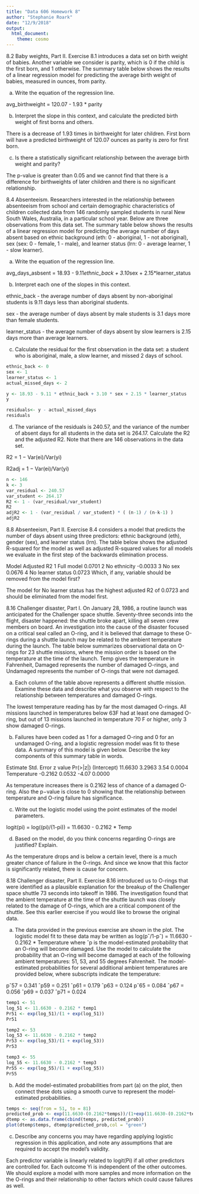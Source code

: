 ```yaml
---
title: "Data 606 Homework 8"
author: "Stephanie Roark"
date: "12/9/2018"
output:
  html_document:
    theme: cosmo
---
```


8.2 Baby weights, Part II. 
Exercise 8.1 introduces a data set on birth weight of babies. Another variable we consider is parity, which is 0 if the child is the first born, and 1 otherwise. The summary table below shows the results of a linear regression model for predicting the average birth weight of babies, measured in ounces, from parity.

(a) Write the equation of the regression line.

avg_birthweight = 120.07 - 1.93 * parity

(b) Interpret the slope in this context, and calculate the predicted birth weight of first borns and
others.

There is a decrease of 1.93 times in birthweight for later children.
First born will have a predicted birthweight of 120.07 ounces as parity is zero for first born.

(c) Is there a statistically significant relationship between the average birth weight and parity?

The p-value is greater than 0.05 and we cannot find that there is a difference for birthweights of later children and there is no significant relationship.

8.4 Absenteeism. 
Researchers interested in the relationship between absenteeism from school and certain demographic characteristics of children collected data from 146 randomly sampled students in rural New South Wales, Australia, in a particular school year. Below are three observations from this data set. The summary table below shows the results of a linear regression model for predicting the average number of days absent based on ethnic background (eth: 0 - aboriginal, 1 - not aboriginal), sex (sex: 0 - female, 1 - male), and learner status (lrn: 0 - average learner, 1 - slow learner).

(a) Write the equation of the regression line.

avg_days_asbsent = 18.93 - 9.11*ethnic_back + 3.10*sex + 2.15*learner_status

(b) Interpret each one of the slopes in this context.

ethnic_back - the average number of days absent by non-aboriginal students is 9.11 days less than aboriginal students.

sex - the average number of days absent by male students is 3.1 days more than female students.

learner_status - the average number of days absent by slow learners is 2.15 days more than average learners.

(c) Calculate the residual for the first observation in the data set: a student who is aboriginal,
male, a slow learner, and missed 2 days of school.

```r
ethnic_back <- 0
sex <- 1
learner_status <- 1
actual_missed_days <- 2

y <- 18.93 - 9.11 * ethnic_back + 3.10 * sex + 2.15 * learner_status
y

residuals<- y - actual_missed_days
residuals
```

(d) The variance of the residuals is 240.57, and the variance of the number of absent days for all
students in the data set is 264.17. Calculate the R2 and the adjusted R2. Note that there are
146 observations in the data set.

R2 = 1 − Var(ei)/Var(yi)

R2adj = 1 − Var(ei)/Var(yi)

```r
n <- 146
k <- 3
var_residual <- 240.57
var_student <- 264.17
R2 <- 1 - (var_residual/var_student)
R2
adjR2 <- 1 - (var_residual / var_student) * ( (n-1) / (n-k-1) )
adjR2
```

8.8 Absenteeism, Part II. 
Exercise 8.4 considers a model that predicts the number of days absent using three predictors: ethnic background (eth), gender (sex), and learner status (lrn). The table below shows the adjusted R-squared for the model as well as adjusted R-squared values for all models we evaluate in the first step of the backwards elimination process.

Model Adjusted R2
1 Full model 0.0701
2 No ethnicity -0.0033
3 No sex 0.0676
4 No learner status 0.0723
Which, if any, variable should be removed from the model first?

The model for No learner status has the highest adjusted R2 of 0.0723 and should be eliminated from the model first.

8.16 Challenger disaster, Part I. 
On January 28, 1986, a routine launch was anticipated for the Challenger space shuttle. Seventy-three seconds into the flight, disaster happened: the shuttle broke apart, killing all seven crew members on board. An investigation into the cause of the disaster focused on a critical seal called an O-ring, and it is believed that damage to these O-rings during a shuttle launch may be related to the ambient temperature during the launch. The table below summarizes observational data on O-rings for 23 shuttle missions, where the mission order is based on the temperature at the time of the launch. Temp gives the temperature in Fahrenheit, Damaged represents the number of damaged O-rings, and Undamaged represents the number of O-rings that were not damaged.

(a) Each column of the table above represents a different shuttle mission. Examine these data
and describe what you observe with respect to the relationship between temperatures and
damaged O-rings.

The lowest temperature reading has by far the most damaged O-rings. All missions launched in temperatures below 63F had at least one damaged O-ring, but out of 13 missions launched in temperature 70 F or higher, only 3 show damaged O-rings.

(b) Failures have been coded as 1 for a damaged O-ring and 0 for an undamaged O-ring, and
a logistic regression model was fit to these data. A summary of this model is given below.
Describe the key components of this summary table in words.

Estimate Std. Error z value Pr(>|z|)
(Intercept) 11.6630 3.2963 3.54 0.0004
Temperature -0.2162 0.0532 -4.07 0.0000

As temperature increases there is 0.2162 less of chance of a damaged O-ring. Also the p−value is close to 0 showing that the relationship between temperature and O-ring failure has significance.

(c) Write out the logistic model using the point estimates of the model parameters.

logit(pi) = log((pi)/(1-pi)) = 11.6630 - 0.2162 * Temp

(d) Based on the model, do you think concerns regarding O-rings are justified? Explain.

As the temperature drops and is below a certain level, there is a much greater chance of failure in the 0-rings. And since we know that this factor is significantly related, there is cause for concern.

8.18 Challenger disaster, Part II. 
Exercise 8.16 introduced us to O-rings that were identified as a plausible explanation for the breakup of the Challenger space shuttle 73 seconds into takeoff in 1986. The investigation found that the ambient temperature at the time of the shuttle launch was closely related to the damage of O-rings, which are a critical component of the shuttle. See this earlier exercise if you would like to browse the original data.
 
(a) The data provided in the previous exercise are shown in the plot. The logistic model fit to
these data may be written as log(pˆ/1-pˆ) = 11.6630 - 0.2162 * Temperature
where ˆp is the model-estimated probability that an O-ring will become damaged. Use the
model to calculate the probability that an O-ring will become damaged at each of the following
ambient temperatures: 51, 53, and 55 degrees Fahrenheit. The model-estimated probabilities
for several additional ambient temperatures are provided below, where subscripts indicate the
temperature:

pˆ57 = 0.341 ˆp59 = 0.251 ˆp61 = 0.179 ˆp63 = 0.124
pˆ65 = 0.084 ˆp67 = 0.056 ˆp69 = 0.037 ˆp71 = 0.024

```r

temp1 <- 51
log_51 <- 11.6630 - 0.2162 * temp1
Pr51 <- exp(log_51)/(1 + exp(log_51))
Pr51

temp2 <- 53
log_53 <- 11.6630 - 0.2162 * temp2
Pr53 <- exp(log_53)/(1 + exp(log_53))
Pr53

temp3 <- 55
log_55 <- 11.6630 - 0.2162 * temp3
Pr55 <- exp(log_55)/(1 + exp(log_55))
Pr55

```

(b) Add the model-estimated probabilities from part (a) on the plot, then connect these dots using
a smooth curve to represent the model-estimated probabilities.

```r
temps <- seq(from = 51, to = 81)
predicted_prob <- exp(11.6630-(0.2162*temps))/(1+exp(11.6630-(0.2162*temps)))
dtemp <- as.data.frame(cbind(temps, predicted_prob))
plot(dtemp$temps, dtemp$predicted_prob,col = "green")
```

(c) Describe any concerns you may have regarding applying logistic regression in this application,
and note any assumptions that are required to accept the model’s validity.

Each predictor variable is linearly related to logit(Pi) if all other predictors are controlled for.
Each outcome Yi is independent of the other outcomes. We should explore a model with more samples and more information on the the O-rings and their relationship to other factors which could cause failures as well.

